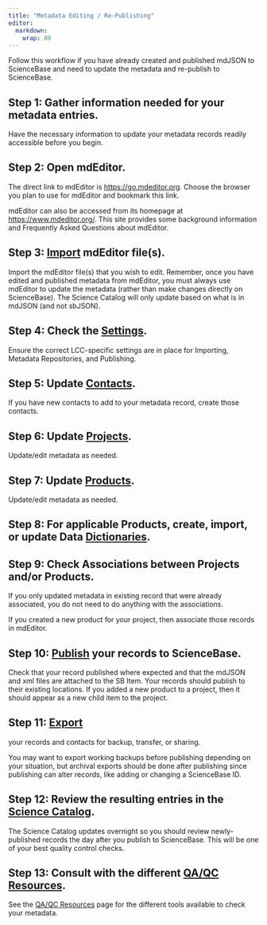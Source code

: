 ```yaml
---
title: "Metadata Editing / Re-Publishing"
editor: 
  markdown: 
    wrap: 80
---
```


Follow this workflow if you have already created and published mdJSON to
ScienceBase and need to update the metadata and re-publish to ScienceBase.

## **Step 1: Gather information needed for your metadata entries.**

Have the necessary information to update your metadata records readily
accessible before you begin.

## Step 2: Open mdEditor.

The direct link to mdEditor is <https://go.mdeditor.org>. Choose the browser you
plan to use for mdEditor and bookmark this link.

mdEditor can also be accessed from its homepage at <https://www.mdeditor.org/>.
This site provides some background information and Frequently Asked Questions
about mdEditor.

## Step 3: [Import](../mdeditor_metadata_file_management/import_mdjson.qmd) mdEditor file(s).

Import the mdEditor file(s) that you wish to edit. Remember, once you have
edited and published metadata from mdEditor, you must always use mdEditor to
update the metadata (rather than make changes directly on ScienceBase). The
Science Catalog will only update based on what is in mdJSON (and not sbJSON).

## Step 4: Check the [Settings](../settings.qmd).

Ensure the correct LCC-specific settings are in place for Importing, Metadata
Repositories, and Publishing.

## Step 5: Update [Contacts](../contact_entry_guidance/contact_entry_guidance_overview.qmd).

If you have new contacts to add to your metadata record, create those contacts.

## Step 6: Update [Projects](../project_entry_guidance/overview_project.qmd).

Update/edit metadata as needed.

## Step 7: Update [Products](../product_entry_guidance/overview_product.qmd).

Update/edit metadata as needed.

## Step 8: For applicable Products, create, import, or update Data [Dictionaries](../product_entry_guidance/dictionaries_tab_product.qmd).

## Step 9: Check Associations between Projects and/or Products.

If you only updated metadata in existing record that were already associated,
you do not need to do anything with the associations.

If you created a new product for your project, then associate those records in
mdEditor.

## Step 10: [Publish](../publish/publish_overview.qmd) your records to ScienceBase.

Check that your record published where expected and that the mdJSON and xml
files are attached to the SB Item. Your records should publish to their existing
locations. If you added a new product to a project, then it should appear as a
new child item to the project.

## Step 11: [Export](../mdeditor_metadata_file_management/export.qmd) 
your records and contacts for backup, transfer, or sharing.

You may want to export working backups before publishing depending on your
situation, but archival exports should be done after publishing since publishing
can alter records, like adding or changing a ScienceBase ID.

## Step 12: Review the resulting entries in the [Science Catalog](https://www.fws.gov/science/catalog).

The Science Catalog updates overnight so you should review newly-published
records the day after you publish to ScienceBase. This will be one of your best
quality control checks.

## Step 13: Consult with the different [QA/QC Resources](../trouble_shooting_tips/qa_qc_resources.qmd).

See the [QA/QC Resources](../trouble_shooting_tips/qa_qc_fixes.qmd) page for
the different tools available to check your metadata.
